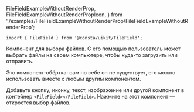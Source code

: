   FileFieldExampleWithoutRenderProp,
  FileFieldExampleWithoutRenderPropIcon,
} from './examples/FileFieldExampleWithoutRenderProp/FileFieldExampleWithoutRenderProp';

```tsx
import { FileField } from '@consta/uikit/FileField';
```

Компонент для выбора файлов. С его помощью пользователь может выбрать файлы на своем компьютере, чтобы куда-то загрузить или отправить.

Это компонент-обёртка: сам по себе он не существует, его можно использовать вместе с любым другим компонентом.

Добавьте кнопку, иконку, текст, изображение или другой компонент в контейнер `<FileField></FileField>`. Нажмите на этот компонент — откроется выбор файлов.

<FileFieldExampleRenderProp />

